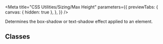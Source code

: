 
<Meta
  title="CSS Utilities/Sizing/Max Height"
  parameters={{
    previewTabs: {
      canvas: { hidden: true },
    },
  }}
/>

<Banner label="Max Height" section="CSS Utilities" color="yellow" puzzle />

<Lead>Determines the box-shadow or text-shadow effect applied to an element.</Lead>

## Classes

<CssSizingMaxHeight />

<Footer>
  <LinkCards>
    <LinkCard
      pageTitle="Tokens/Overview"
      description="Design tokens serve as the definitive source for naming and storing design choices."
    />
  </LinkCards>
</Footer>
